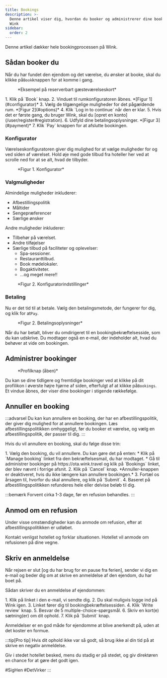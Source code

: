 ```yaml
---
title: Bookings
description: >-
  Denne artikel viser dig, hvordan du booker og administrerer dine bookinger på
  Wink
sidebar:
  order: 2
---
```


Denne artikel dækker hele bookingprocessen på Wink.

## Sådan booker du

Når du har fundet den ejendom og det værelse, du ønsker at booke, skal du klikke på`Book`knappen for at komme i gang.

<figure>
  <CloudinaryImage width="350" height="819" resize="scale" quality="best" alt="Bookingkort til gæsteværelse" src="academy/guest-room-card" errorImage="noimage_opaque_nyrtl0.png" />

  <figcaption>*Eksempel på reserverbart gæsteværelseskort*</figcaption>
</figure>


<Steps>
  1. Klik på `Book` knap.
  2. Vinduet til rumkonfiguratoren åbnes. *[Figur 1](#configurator)*
  3. Vælg de tilgængelige muligheder for det pågældende rum. *[Figur 2](#options)*
  4. Klik `Log in to continue` når den er klar.
  5. Hvis det er første gang, du bruger Wink, skal du [opret en konto](/user/register#registration).
  6. Udfyld dine betalingsoplysninger. *[Figur 3](#payment)*
  7. Klik `Pay` knappen for at afslutte bookingen.
</Steps>


### Konfigurator

Værelseskonfiguratoren giver dig mulighed for at vælge muligheder for og ved siden af ​​værelset. Hold øje med gode tilbud fra hoteller her ved at scrolle ned for at se alt, hvad de tilbyder.

<figure>
  <CloudinaryImage width="700" height="1176" resize="scale" quality="best" alt="Rumkonfigurator" src="academy/room-configurator-1" errorImage="noimage_opaque_nyrtl0.png" />

  <figcaption>*Figur 1. Konfigurator*</figcaption>
</figure>


### Valgmuligheder

Almindelige muligheder inkluderer:

* Afbestillingspolitik
* Måltider
* Sengepræferencer
* Særlige ønsker

Andre muligheder inkluderer:

* Tilbehør på værelset.
* Andre tilføjelser
* Særlige tilbud på faciliteter og oplevelser:
  * Spa-sessioner.
  * Restauranttilbud.
  * Book mødelokaler.
  * Bogaktiviteter.
  * ...og meget mere!!

<figure>
  <CloudinaryImage width="700" height="1176" resize="scale" quality="best" alt="Rumkonfigurator" src="academy/room-configurator-2" errorImage="noimage_opaque_nyrtl0.png" />

  <figcaption>*Figur 2. Konfiguratorindstillinger*</figcaption>
</figure>


### Betaling

Nu er det tid til at betale. Vælg den betalingsmetode, der fungerer for dig, og klik for at`Pay`.

<figure>
  <CloudinaryImage width="700" height="1141" resize="scale" quality="best" alt="Betalingsoplysninger" src="academy/payment-modal" errorImage="noimage_opaque_nyrtl0.png" />

  <figcaption>*Figur 2. Betalingsoplysninger*</figcaption>
</figure>


Når du har betalt, bliver du omdirigeret til en bookingbekræftelsesside, som du kan udskrive.
Du modtager også en e-mail, der indeholder alt, hvad du behøver at vide om bookingen.

## Administrer bookinger

<figure>
  <CloudinaryImage width="350" height="404" resize="scale" quality="best" alt="Kontoknap ved godkendelse" src="academy/account-button-auth-open" errorImage="noimage_opaque_nyrtl0.png" />

  <figcaption>*Profilknap (åben)*</figcaption>
</figure>


Du kan se dine tidligere og fremtidige bookinger ved at klikke på dit profilikon i øverste højre hjørne af siden, efterfulgt af at klikke på`Bookings`.
Et vindue åbnes, der viser dine bookinger i stigende rækkefølge.

## Annuller en booking

:::advarsel
Du kan kun annullere en booking, der har en afbestillingspolitik, der giver dig mulighed for at annullere bookingen. Læs afbestillingspolitikken omhyggeligt, før du booker et værelse, og vælg en afbestillingspolitik, der passer til dig.
:::

Hvis du vil annullere en booking, skal du følge disse trin:

<Steps>
  1. Vælg den booking, du vil annullere. Du kan gøre det på enten:
     * Klik på `Manage booking` linket fra den bekræftelsesmail, du har modtaget.
     * Gå til administrer bookinger på https://ota.wink.travel og klik på `Bookings` linket, der blev nævnt i forrige afsnit.
  2. Klik på `Cancel` knap. *Annuller-knappen er deaktiveret, hvis du ikke længere kan annullere bookingen.*
  3. Fortæl os årsagen til, hvorfor du skal annullere, og klik på `Submit`.
  4. Baseret på afbestillingspolitikken refunderes hele eller delvise beløb til dig.
</Steps>


:::bemærk
Forvent cirka 1-3 dage, før en refusion behandles.
:::

## Anmod om en refusion

Under visse omstændigheder kan du anmode om refusion, efter at afbestillingspolitikken er udløbet.

Kontakt venligst hotellet og forklar situationen. Hotellet vil anmode om refusionen på dine vegne.

## Skriv en anmeldelse

Når rejsen er slut \[og du har brug for en pause fra ferien], sender vi dig en e-mail og beder dig om at skrive en anmeldelse af den ejendom, du har boet på.

Sådan skriver du en anmeldelse af ejendommen:

<Steps>
  1. Klik på linket i den e-mail, vi sendte dig.
  2. Du skal muligvis logge ind på Wink igen.
  3. Linket fører dig til bookingbekræftelsessiden.
  4. Klik `Write review` knap.
  5. Besvar de 5 multiple-choice-spørgsmål.
  6. Skriv en kort(e) sætning(er) om dit ophold.
  7. Klik på `Submit` knap.
</Steps>


Anmeldelser er en god måde for ejendomme at blive anerkendt på, uden at det koster en formue.

:::tip\[Pro tip]
Hvis dit ophold ikke var så godt, så brug ikke al din tid på at skrive en negativ anmeldelse.

Giv i stedet hotellet besked, mens du stadig er på stedet, og giv direktøren en chance for at gøre det godt igen.

\#SigHen #DetVirker
:::

